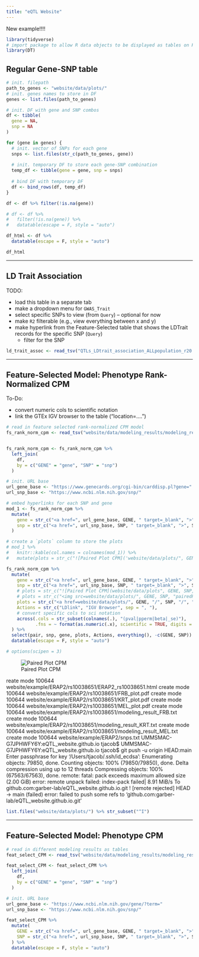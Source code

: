 ```yaml
---
title: "eQTL Website"
---
```


New example!!!!

```r
library(tidyverse)
# import package to allow R data objects to be displayed as tables on HTML pages
library(DT)
```


## Regular Gene-SNP table

```r
# init. filepath
path_to_genes <- "website/data/plots/"
# init. genes names to store in DF
genes <- list.files(path_to_genes)

# init. DF with gene and SNP combos
df <- tibble(
  gene = NA,
  snp = NA
)

for (gene in genes) {
  # init. vector of SNPs for each gene
  snps <- list.files(str_c(path_to_genes, gene))
  
  # init. temporary DF to store each gene-SNP combination
  temp_df <- tibble(gene = gene, snp = snps)
  
  # bind DF with temporary DF
  df <- bind_rows(df, temp_df)
}

df <- df %>% filter(!is.na(gene))

# df <- df %>%
#   filter(!is.na(gene)) %>%
#   datatable(escape = F, style = "auto")
```



```r
df_html <- df %>%
  datatable(escape = F, style = "auto")

df_html
```

---

## LD Trait Association

TODO: 

* load this table in a separate tab
* make a dropdown menu for `GWAS_Trait` 
* select specific SNPs to view (from `Query`) -- optional for now
* make `R2` filterable (e.g., view everything between x and y)
* make hyperlink from the Feature-Selected table that shows the LDTrait records for the specific SNP (`Query`)
    - filter for the SNP

```r
ld_trait_assoc <- read_tsv("QTLs_LDtrait_association_ALLpopulation_r20.1.txt")
```




---

## Feature-Selected Model: Phenotype Rank-Normalized CPM

To-Do:

* convert numeric cols to scientific notation
* link the GTEx IGV browser to the table ("location=....")


```r
# read in feature selected rank-normalized CPM model
fs_rank_norm_cpm <- read_tsv("website/data/modeling_results/modeling_results_featureSelectedModel_phenotypeRankNormCPM.txt")


fs_rank_norm_cpm <- fs_rank_norm_cpm %>%
  left_join(
    df,
    by = c("GENE" = "gene", "SNP" = "snp")
  )
```


```r
# init. URL base
url_gene_base <- "https://www.genecards.org/cgi-bin/carddisp.pl?gene="
url_snp_base <- "https://www.ncbi.nlm.nih.gov/snp/"

# embed hyperlinks for each SNP and gene
mod_1 <- fs_rank_norm_cpm %>%
  mutate(
    gene = str_c("<a href=", url_gene_base, GENE, " target=_blank", ">", GENE, "</a>"),
    snp = str_c("<a href=", url_snp_base, SNP, " target=_blank", ">", SNP, "</a>")
  )

# create a `plots` column to store the plots
# mod_1 %>%
#   knitr::kable(col.names = colnames(mod_1)) %>%
#   mutate(plots = str_c("![Paired Plot CPM]('website/data/plots/", GENE, SNP, "pairedPlot_3donorColored_CPM.png')", sep = "/"))

fs_rank_norm_cpm %>%
  mutate(
    gene = str_c("<a href=", url_gene_base, GENE, " target=_blank", ">", GENE, "</a>"),
    snp = str_c("<a href=", url_snp_base, SNP, " target=_blank", ">", SNP, "</a>"),
    # plots = str_c("![Paired Plot CPM](website/data/plots", GENE, SNP, "pairedPlot_3donorColored_CPM.png)", sep = "/"),
    # plots = str_c("<img src=website/data/plots/", GENE, SNP, "pairedPlot_3donorColored_CPM.png target=_blank>Paired Plot CPM</img>", sep = "/"),
    plots = str_c("<a href=website/data/plots/", GENE, "/", SNP, "/", "pairedPlot_3donorColored_CPM.png target=_blank>Paired Plot CPM</a>"),
    Actions = str_c("LDlink", "IGV Browser", sep = ", "),
    # convert specific cols to sci notation
    across(.cols = str_subset(colnames(.), "(pval|pperm|beta|_se)"),
           .fns = ~ format(as.numeric(.x), scientific = TRUE, digits = 3))
  ) %>%
  select(pair, snp, gene, plots, Actions, everything(), -c(GENE, SNP)) %>%
  datatable(escape = F, style = "auto")

# options(scipen = 3)
```


![Paired Plot CPM](./website/data/plots/THUMPD2/rs6759076/pairedPlot_3donorColored_CPM.png)


reate mode 100644 website/example/ERAP2/rs10038651/ERAP2_rs10038651.html
 create mode 100644 website/example/ERAP2/rs10038651/FRB_plot.pdf
 create mode 100644 website/example/ERAP2/rs10038651/KRT_plot.pdf
 create mode 100644 website/example/ERAP2/rs10038651/MEL_plot.pdf
 create mode 100644 website/example/ERAP2/rs10038651/modeling_result_FRB.txt
 create mode 100644 website/example/ERAP2/rs10038651/modeling_result_KRT.txt
 create mode 100644 website/example/ERAP2/rs10038651/modeling_result_MEL.txt
 create mode 100644 website/example/ERAP2/snps.txt
UMMSMAC-G7JPHWFY6Y:eQTL_website.github.io tjacob$ 
UMMSMAC-G7JPHWFY6Y:eQTL_website.github.io tjacob$ git push -u origin HEAD:main
Enter passphrase for key '/Users/tjacob/.ssh/id_ecdsa': 
Enumerating objects: 79850, done.
Counting objects: 100% (79850/79850), done.
Delta compression using up to 12 threads
Compressing objects: 100% (67563/67563), done.
remote: fatal: pack exceeds maximum allowed size (2.00 GiB)
error: remote unpack failed: index-pack failed| 8.91 MiB/s
To github.com:garber-lab/eQTL_website.github.io.git
 ! [remote rejected]     HEAD -> main (failed)
error: failed to push some refs to 'github.com:garber-lab/eQTL_website.github.io.git'


```r
list.files("website/data/plots/") %>% str_subset("^I")
```




---


## Feature-Selected Model: Phenotype CPM

```r
# read in different modeling results as tables
feat_select_CPM <- read_tsv("website/data/modeling_results/modeling_results_featureSelectedModel_phenotypeCPM.txt")

feat_select_CPM <- feat_select_CPM %>%
  left_join(
    df,
    by = c("GENE" = "gene", "SNP" = "snp")
  )
```


```r
# init. URL base
url_gene_base <- "https://www.ncbi.nlm.nih.gov/gene/?term="
url_snp_base <- "https://www.ncbi.nlm.nih.gov/snp/"

feat_select_CPM %>%
  mutate(
    GENE = str_c("<a href=", url_gene_base, GENE, " target=_blank", ">", GENE, "</a>"),
    SNP = str_c("<a href=", url_snp_base, SNP, " target=_blank", ">", SNP, "</a>")
  ) %>%
  datatable(escape = F, style = "auto")
```





